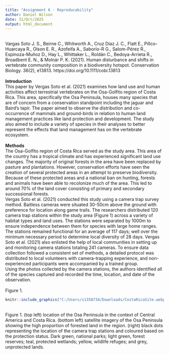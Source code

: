 ```yaml
---
title: "Assignment 6 - Reproducability"
author: Daniel Wilson
date: 31/Oct/2025
output: html_document
---
```

\
Vargas Soto J. S., Beirne C., Whitworth A., Cruz Diaz J. C., Flatt E., Pillco-Huarcaya R., Olson E. R., Azofeifa A., Saborío-R G., Salom-Pérez R., Espinoza-Muñoz D., Hay L., Whittaker L., Roldán C., Bedoya-Arrieta R., Broadbent E. N., & Molnár P. K. (2021). Human disturbance and shifts in vertebrate community composition in a biodiversity hotspot. Conservation Biology. 36(2), e13813. https://doi.org/10.1111/cobi.13813  
\
**Introduction**\
This paper by Vergas Soto et al. (2021) examines how land use and human activities affect terrestrial vertebrates on the Osa-Golfito region of Costa Rica. This area, specifically the Osa Peninsula, houses many species that are of concern from a conservation standpoint including the jaguar and Baird’s tapir. The paper aimed to observe the distribution and co-occurrence of mammals and ground-birds in relation to human land management practices like land protection and development. The study also aimed to include a variety of species in their analyses to better represent the effects that land management has on the vertebrate ecosystem. \
\
**Methods**\
The Osa-Golfito region of Costa Rica served as the study area. This area of the country has a tropical climate and has experienced significant land use changes. The majority of original forests in the area have been replaced by pasture and plantations. However, conservation efforts have seen the creation of several protected areas in an attempt to preserve biodiversity. Because of these protected areas and a national ban on hunting, forests and animals have been able to recolonize much of the area. This led to around 70% of the land cover consisting of primary and secondary successional forests.\
Vergas Soto et al. (2021) conducted this study using a camera trap survey method. Baitless cameras were situated 30-50cm above the ground with preference for location along game trails. The researchers distributed 120 camera trap stations within the study area (Figure 1) across a variety of habitat types and land uses. The stations were separated by 1000m to ensure independence between them for species with large home ranges. The stations remained functional for an average of 117 days; well over the minimum necessary period to determine local diversity of 28 days. Vergas Soto et al. (2021) also enlisted the help of local communities in setting up and monitoring camera stations totaling 241 cameras. To ensure data collection followed a consistent set of methods, a detailed protocol was distributed to local volunteers with camera-trapping experience, and non-experienced participants were accompanied by a trained group. \
Using the photos collected by the camera stations, the authors identified all of the species captured and recorded the time, location, and date of the observation. \
\
Figure 1.\
```r
knitr::include_graphics("C:/Users/s1358734/Downloads/CostaRicaSite.webp")
```
\
Figure 1. (top left) location of the Osa Peninsula in the context of Central America and Costa Rica. (bottom left) satellite imagery of the Osa Peninsula showing the high proportion of forested land in the region. (right) black dots representing the location of the camera trap stations and coloured based on the protection status. Dark green, national parks; light green, forest reserves; teal, protected wetlands; yellow, wildlife refuges; and grey, unprotected lands.  